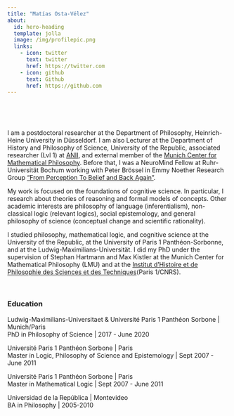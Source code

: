 ```yaml
---
title: "Matías Osta-Vélez"
about:
  id: hero-heading
  template: jolla
  image: /img/profilepic.png
  links:
    - icon: twitter
      text: twitter
      href: https://twitter.com
    - icon: github
      text: Github
      href: https://github.com
---
```

<br />

:::{#hero-heading}
<br />

​I am a postdoctoral researcher at the Department of Philosophy, Heinrich-Heine University in Düsseldorf. I am also Lecturer at the Department of History and Philosophy of Science, University of the Republic, associated researcher (Lvl 1) at [ANII](https://www.anii.org.uy), and external member of the [Munich Center for Mathematical Philosophy](https://www.mcmp.philosophie.uni-muenchen.de/index.html). Before that, I was a NeuroMind Fellow at Ruhr-Universität Bochum working with Peter Brössel in Emmy Noether Research Group ["From Perception To Belief and Back Again"](https://fromperceptiontobelief.wordpress.com).

My work is focused on the foundations of cognitive science. In particular, I research about theories of reasoning and formal models of concepts. Other academic interests are philosophy of language (inferentialism), non-classical logic (relevant logics), social epistemology, and general philosophy of science (conceptual change and scientific rationality). 

I studied philosophy, mathematical logic, and cognitive science at the University of the Republic, at the University of Paris 1 Panthéon-Sorbonne, and at the Ludwig-Maximilians-Universität. I did my PhD under the supervision of Stephan Hartmann and Max Kistler at the Munich Center for Mathematical Philosophy (LMU) and at the [Institut d'Histoire et de Philosophie des Sciences et des Techniques](https://ihpst.pantheonsorbonne.fr)(Paris 1/CNRS).

<br>

### Education

Ludwig-Maximilians-Universitaet & Université Paris 1 Panthéon Sorbone | Munich/Paris <br />
PhD in Philosophy of Science | 2017 - June 2020

Université Paris 1 Panthéon Sorbone | Paris <br />
Master in Logic, Philosophy of Science and Epistemology | Sept 2007 - June 2011

Université Paris 1 Panthéon Sorbone | Paris <br />
Master in Mathematical Logic | Sept 2007 - June 2011

Universidad de la República | Montevideo <br />
BA in Philosophy | 2005-2010


:::
